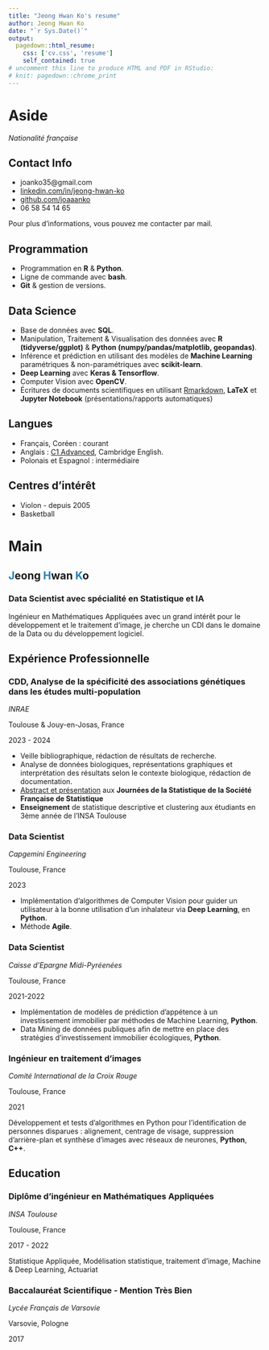 ```yaml
---
title: "Jeong Hwan Ko's resume"
author: Jeong Hwan Ko
date: "`r Sys.Date()`"
output:
  pagedown::html_resume:
    css: ['cv.css', 'resume']
    self_contained: true
# uncomment this line to produce HTML and PDF in RStudio:
# knit: pagedown::chrome_print
---
```


Aside
================================================================================
_Nationalité française_

Contact Info {#contact}
--------------------------------------------------------------------------------

- <i class="fa fa-envelope"></i> joanko35@gmail.com
- <i class="fa fa-linkedin"></i> [linkedin.com/in/jeong-hwan-ko](https://www.linkedin.com/in/jeong-hwan-ko/) 
- <i class="fa fa-github"></i> [github.com/joaaanko](https://github.com/joaaanko)
- <i class="fa fa-phone"></i> 06 58 54 14 65

Pour plus d'informations, vous pouvez me contacter par mail.

Programmation {#skills-Programmation}
--------------------------------------------------------------------------------

* Programmation en __R__ & __Python__.
* Ligne de commande avec __bash__.
* __Git__ & gestion de versions.

Data Science {#skills-datascience}
--------------------------------------------------------------------------------
- Base de données avec __SQL__.
- Manipulation, Traitement & Visualisation des données avec __R (tidyverse/ggplot)__ & __Python (numpy/pandas/matplotlib, geopandas)__.
- Inférence et prédiction en utilisant des modèles de __Machine Learning__ paramétriques & non-paramétriques avec __scikit-learn__.
- __Deep Learning__ avec __Keras & Tensorflow__.
- Computer Vision avec __OpenCV__.
- Écritures de documents scientifiques en utilisant [Rmarkdown](https://rmarkdown.rstudio.com/), __LaTeX__ et __Jupyter Notebook__ (présentations/rapports automatiques)

Langues {#skills-langues}
--------------------------------------------------------------------------------
* Français, Coréen : courant
* Anglais : [C1 Advanced](https://www.cambridgeenglish.org/exams-and-tests/advanced/), Cambridge English.
* Polonais et Espagnol : intermédiaire

Centres d'intérêt {#skills-langues}
--------------------------------------------------------------------------------

* Violon - depuis 2005
* Basketball 

<!-- Document généré le `r today <- Sys.Date();format(today, format="%d %B %Y")`. -->



Main
================================================================================

<b style='color:#2980b9'>J</b>eong <b style='color:#2980b9'>H</b>wan <b style='color:#2980b9'>K</b>o {#title}
--------------------------------------------------------------------------------

### Data Scientist avec spécialité en Statistique et IA

Ingénieur en Mathématiques Appliquées avec un grand intérêt pour le développement et le traitement d'image, je cherche un CDI dans le domaine de la Data ou du développement logiciel.    

Expérience Professionnelle {data-icon=suitcase}
--------------------------------------------------------------------------------
### CDD, Analyse de la spécificité des associations génétiques dans les études multi-population

_INRAE_

Toulouse & Jouy-en-Josas, France

2023 - 2024

- Veille bibliographique, rédaction de résultats de recherche.
- Analyse de données biologiques, représentations graphiques et interprétation des résultats selon le contexte biologique, rédaction de documentation.
- [Abstract et présentation](https://hal.science/hal-04593233v1) aux __Journées de la Statistique de la Société Française de Statistique__
- __Enseignement__ de statistique descriptive et clustering aux étudiants en 3ème année de l'INSA Toulouse

### Data Scientist

_Capgemini Engineering_

Toulouse, France

2023

- Implémentation d'algorithmes de Computer Vision pour guider un utilisateur à la bonne utilisation d'un inhalateur via __Deep Learning__, en __Python__.
- Méthode __Agile__.

### Data Scientist

_Caisse d'Epargne Midi-Pyréenées_

Toulouse, France

2021-2022

- Implémentation de modèles de prédiction d'appétence à un investissement immobilier par méthodes de Machine Learning, __Python__. 
- Data Mining de données publiques afin de mettre en place des stratégies d'investissement immobilier écologiques, __Python__.


### Ingénieur en traitement d'images

_Comité International de la Croix Rouge_

Toulouse, France

2021

Développement et tests d'algorithmes en Python pour l'identification de personnes disparues : alignement, centrage de visage, suppression d'arrière-plan et synthèse d'images avec réseaux de neurones, __Python__, __C++__.

Education {data-icon=graduation-cap data-concise=true}
--------------------------------------------------------------------------------

### Diplôme d'ingénieur en Mathématiques Appliquées

_INSA Toulouse_

Toulouse, France

2017 - 2022

Statistique Appliquée, Modélisation statistique, traitement d'image, Machine & Deep Learning, Actuariat

### Baccalauréat Scientifique - Mention Très Bien

_Lycée Français de Varsovie_

Varsovie, Pologne

2017